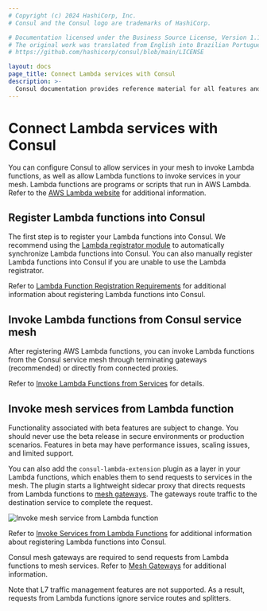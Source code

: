 ```yaml
---
# Copyright (c) 2024 HashiCorp, Inc.
# Consul and the Consul logo are trademarks of HashiCorp.

# Documentation licensed under the Business Source License, Version 1.1.
# The original work was translated from English into Brazilian Portuguese.
# https://github.com/hashicorp/consul/blob/main/LICENSE

layout: docs
page_title: Connect Lambda services with Consul
description: >-
  Consul documentation provides reference material for all features and options available in Consul.
---
```


# Connect Lambda services with Consul

You can configure Consul to allow services in your mesh to invoke Lambda functions, as well as allow Lambda functions to invoke services in your mesh. Lambda functions are programs or scripts that run in AWS Lambda. Refer to the [AWS Lambda website](https://aws.amazon.com/lambda/) for additional information.

## Register Lambda functions into Consul

The first step is to register your Lambda functions into Consul. We recommend using the [Lambda registrator module](https://github.com/hashicorp/terraform-aws-consul-lambda/tree/main/modules/lambda-registrator) to automatically synchronize Lambda functions into Consul. You can also manually register Lambda functions into Consul if you are unable to use the Lambda registrator.

Refer to [Lambda Function Registration Requirements](/consul/docs/register/service/lambda) for additional information about registering Lambda functions into Consul.

## Invoke Lambda functions from Consul service mesh

After registering AWS Lambda functions, you can invoke Lambda functions from the Consul service mesh through terminating gateways (recommended) or directly from connected proxies.

Refer to [Invoke Lambda Functions from Services](/consul/docs/connect/lambda/function) for details.

## Invoke mesh services from Lambda function

<Note title="Lambda-to-mesh functionality is currently in beta">

Functionality associated with beta features are subject to change. You should never use the beta release in secure environments or production scenarios. Features in beta may have performance issues, scaling issues, and limited support.

</Note>

You can also add the `consul-lambda-extension` plugin as a layer in your Lambda functions, which enables them to send requests to services in the mesh. The plugin starts a lightweight sidecar proxy that directs requests from Lambda functions to [mesh gateways](/consul/docs/connect/gateways#mesh-gateways). The gateways route traffic to the destination service to complete the request.

![Invoke mesh service from Lambda function](/img/invoke-service-from-lambda-flow.svg)

Refer to [Invoke Services from Lambda Functions](/consul/docs/connect/lambda/service) for additional information about registering Lambda functions into Consul.

Consul mesh gateways are required to send requests from Lambda functions to mesh services. Refer to [Mesh Gateways](/consul/docs/east-west/mesh-gateway/) for additional information.

Note that L7 traffic management features are not supported. As a result, requests from Lambda functions ignore service routes and splitters.

